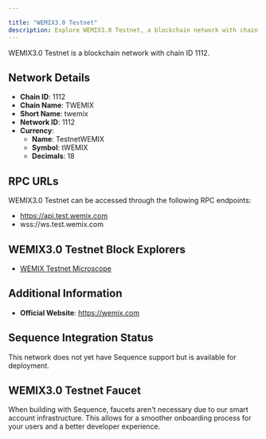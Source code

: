 ```yaml
---

title: "WEMIX3.0 Testnet"
description: Explore WEMIX3.0 Testnet, a blockchain network with chain ID 1112. Learn about its native currency, TestnetWEMIX, and how to interact with the network.
---
```




WEMIX3.0 Testnet is a blockchain network with chain ID 1112.

## Network Details

- **Chain ID**: 1112
- **Chain Name**: TWEMIX
- **Short Name**: twemix
- **Network ID**: 1112
- **Currency**: 
  - **Name**: TestnetWEMIX
  - **Symbol**: tWEMIX
  - **Decimals**: 18

## RPC URLs

WEMIX3.0 Testnet can be accessed through the following RPC endpoints:

- https://api.test.wemix.com
- wss://ws.test.wemix.com

## WEMIX3.0 Testnet Block Explorers

- [WEMIX Testnet Microscope](https://microscope.test.wemix.com)

## Additional Information

- **Official Website**: https://wemix.com

## Sequence Integration Status

This network does not yet have Sequence support but is available for deployment.

## WEMIX3.0 Testnet Faucet

When building with Sequence, faucets aren't necessary due to our smart account infrastructure. This allows for a smoother onboarding process for your users and a better developer experience.
